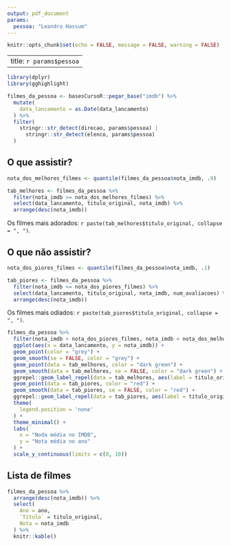 ```yaml
---
output: pdf_document
params:
  pessoa: "Leandro Hassum"
---
```


```r
knitr::opts_chunk$set(echo = FALSE, message = FALSE, warning = FALSE)
```

---
title: `r params$pessoa`
---

```r
library(dplyr)
library(gghighlight)

filmes_da_pessoa <- basesCursoR::pegar_base("imdb") %>% 
  mutate(
    data_lancamento = as.Date(data_lancamento) 
  ) %>%  
  filter(
    stringr::str_detect(direcao, params$pessoa) |
      stringr::str_detect(elenco, params$pessoa)
  )
```

## O que assistir?

```r
nota_dos_melhores_filmes <- quantile(filmes_da_pessoa$nota_imdb, .9)

tab_melhores <- filmes_da_pessoa %>% 
  filter(nota_imdb >= nota_dos_melhores_filmes) %>% 
  select(data_lancamento, titulo_original, nota_imdb) %>% 
  arrange(desc(nota_imdb))
```

Os filmes mais adorados: `r paste(tab_melhores$titulo_original, collapse = ", ")`.

## O que não assistir?

```r
nota_dos_piores_filmes <- quantile(filmes_da_pessoa$nota_imdb, .1)

tab_piores <- filmes_da_pessoa %>% 
  filter(nota_imdb <= nota_dos_piores_filmes) %>% 
  select(data_lancamento, titulo_original, nota_imdb, num_avaliacoes) %>% 
  arrange(desc(nota_imdb))
```

Os filmes mais odiados: `r paste(tab_piores$titulo_original, collapse = ", ")`.

```r
filmes_da_pessoa %>% 
  filter(nota_imdb > nota_dos_piores_filmes, nota_imdb < nota_dos_melhores_filmes) %>% 
  ggplot(aes(x = data_lancamento, y = nota_imdb)) + 
  geom_point(color = "grey") + 
  geom_smooth(se = FALSE, color = "grey") +
  geom_point(data = tab_melhores, color = "dark green") + 
  geom_smooth(data = tab_melhores, se = FALSE, color = "dark green") +
  ggrepel::geom_label_repel(data = tab_melhores, aes(label = titulo_original), color = "dark green") + 
  geom_point(data = tab_piores, color = "red") + 
  geom_smooth(data = tab_piores, se = FALSE, color = "red") +
  ggrepel::geom_label_repel(data = tab_piores, aes(label = titulo_original), color = "red") + 
  theme(
    legend.position = 'none'
  ) +
  theme_minimal() + 
  labs(
    x = "Noda média no IMDB",
    y = "Nota média no ano"
  ) +
  scale_y_continuous(limits = c(0, 10))
```

\newpage

## Lista de filmes

```r
filmes_da_pessoa %>% 
  arrange(desc(nota_imdb)) %>% 
  select(
    Ano = ano, 
    `Título` = titulo_original,
    Nota = nota_imdb
  ) %>% 
  knitr::kable()
```

